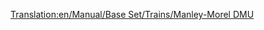 [[Translation:en/Manual/Base Set/Trains/Manley-Morel DMU]]
{{fr/Manual/Base Set/Trains/Train|Nom=Manley-Morel DMU
|Image=[[File:en/Manual/Base Set/Trains/Manleymoreldmu.png]]
|Coût=12 890£ (25 780$)
|Vitesse=112 km/h (70 mph)
|Poids=32 t
|Puissance=600 cv (447 kW)
|Entretien=1 278£ (2 556$)
|Conception=1957
|Vie=12
|Capacité=76 passagers
|Description=Le Manley-Morel DMU est une unité multiple diésel qui, par défaut, se trouve par deux unités et transporte des passagers.

Ces trains ne sont vraiment appropriés que pour des transports légers de passagers, car il leur manque la puissance pour transporter des marchandises lourdes et tirer davantage de wagons. Vous pouvez ajouter d'autres unités pour augmenter la puissance et la capacité (dans le vrai style DMU), mais vous serez toujours limité à 70 mph; une meilleure option serait donc d'attendre le [[fr/Manual/Base Set/Trains/SH "125"|SH "125"]] apparaissant en 1977 et de l'utiliser.  

Un mot d'avertissement, cependant; quand les trains plus rapides arriveront sur un grand réseau, vous pourrez vous rendre compte qu'ils restent bloqués derrière ces unités plus lentes, ralentissant l'ensemble du réseau; vous devriez donc soit améliorer l'ensemble, soit garder les DMUs sur une section séparée de voie, ou construire des [[fr/Community/Double voies|sections de dépassement]].

Ce train est rendu obsolète par le [[fr/Manual/Base Set/Trains/Dash|"Dash"]] qui apparaît en 1984, et est plus rapide de 5mph et plus puissant de 100 cv - cela semble peu, mais vous serez surpris de la rapidité de leur démarrage!

|Réalité=C'est la version Transport Tycoon de [https://www.wikipedia.org/wiki/British Rail Class 101 Metro-Cammell Class 101 DMU] (en anglais) qui fut introduite comme faisant partie du Plan de modernisation des chemins de fer britanniques en 1956, conçu pour remplacer les locomotives à vapeur sur les lignes locales et semi-express. Il est représentatif du style général des DMUs introduits à la fin des années 1950 et au début des années 1960. Paradoxalement, malgré la durée de vie de '12 ans' dans TTD, ces machines étaient encore vues cahotant dans la campagne britannique jusqu'en 2003! Ils opèrent encore sur des lignes préservées.
}}